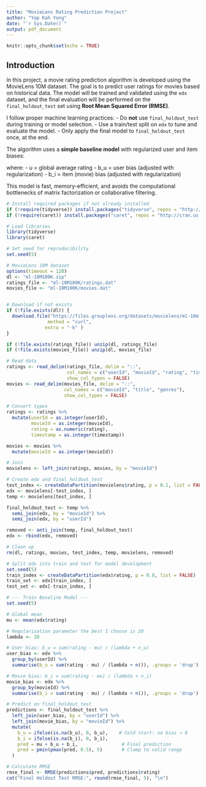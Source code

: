 ```yaml
---
title: "MovieLens Rating Prediction Project"
author: "Yap Kah Yong"
date: "`r Sys.Date()`"
output: pdf_document
---
```

```r
knitr::opts_chunk$set(echo = TRUE)
```  

## Introduction

In this project, a movie rating prediction algorithm is developed using the MovieLens 10M dataset. The goal is to predict user ratings for movies based on historical data. The model will be trained and validated using the `edx` dataset, and the final evaluation will be performed on the `final_holdout_test` set using **Root Mean Squared Error (RMSE)**.

I follow proper machine learning practices:
- Do **not** use `final_holdout_test` during training or model selection.
- Use a train/test split on `edx` to tune and evaluate the model.
- Only apply the final model to `final_holdout_test` once, at the end.

The algorithm uses a **simple baseline model** with regularized user and item biases:

where:
- u = global average rating
- b_u = user bias (adjusted with regularization)
- b_i = item (movie) bias (adjusted with regularization)

This model is fast, memory-efficient, and avoids the computational bottlenecks of matrix factorization or collaborative filtering.

```r
# Install required packages if not already installed
if (!require(tidyverse)) install.packages("tidyverse", repos = "http://cran.us.r-project.org")
if (!require(caret)) install.packages("caret", repos = "http://cran.us.r-project.org")

# Load libraries
library(tidyverse)
library(caret)

# Set seed for reproducibility
set.seed(5)

```

```r
# MovieLens 10M dataset
options(timeout = 120)
dl <- "ml-10M100K.zip"
ratings_file <- "ml-10M100K/ratings.dat"
movies_file <- "ml-10M100K/movies.dat"


# Download if not exists
if (!file.exists(dl)) {
  download.file("https://files.grouplens.org/datasets/movielens/ml-10m.zip", dl, 
               method = "curl",
              extra = "-k" )
}

if (!file.exists(ratings_file)) unzip(dl, ratings_file)
if (!file.exists(movies_file)) unzip(dl, movies_file)

# Read data
ratings <- read_delim(ratings_file, delim = "::", 
                      col_names = c("userId", "movieId", "rating", "timestamp"),
                      show_col_types = FALSE)
movies <- read_delim(movies_file, delim = "::", 
                     col_names = c("movieId", "title", "genres"),
                     show_col_types = FALSE)

# Convert types
ratings <- ratings %>%
  mutate(userId = as.integer(userId),
         movieId = as.integer(movieId),
         rating = as.numeric(rating),
         timestamp = as.integer(timestamp))

movies <- movies %>%
  mutate(movieId = as.integer(movieId))

# Join
movielens <- left_join(ratings, movies, by = "movieId")

# Create edx and final_holdout_test
test_index <- createDataPartition(movielens$rating, p = 0.1, list = FALSE)
edx <- movielens[-test_index, ]
temp <- movielens[test_index, ]

final_holdout_test <- temp %>%
  semi_join(edx, by = "movieId") %>%
  semi_join(edx, by = "userId")

removed <- anti_join(temp, final_holdout_test)
edx <- rbind(edx, removed)

# Clean up
rm(dl, ratings, movies, test_index, temp, movielens, removed)

```

```r

# Split edx into train and test for model development
set.seed(5)
train_index <- createDataPartition(edx$rating, p = 0.8, list = FALSE)
train_set <- edx[train_index, ]
test_set <- edx[-train_index, ]

```

```r
# --- Train Baseline Model ---
set.seed(5)

# Global mean
mu <- mean(edx$rating)

# Regularization parameter the best I choose is 20
lambda <- 20

# User bias: b_u = sum(rating - mu) / (lambda + n_u)
user_bias <- edx %>%
  group_by(userId) %>%
  summarise(b_u = sum(rating - mu) / (lambda + n()), .groups = 'drop')

# Movie bias: b_i = sum(rating - mu) / (lambda + n_i)
movie_bias <- edx %>%
  group_by(movieId) %>%
  summarise(b_i = sum(rating - mu) / (lambda + n()), .groups = 'drop')

# Predict on final_holdout_test
predictions <- final_holdout_test %>%
  left_join(user_bias, by = "userId") %>%
  left_join(movie_bias, by = "movieId") %>%
  mutate(
    b_u = ifelse(is.na(b_u), 0, b_u),    # Cold start: no bias → 0
    b_i = ifelse(is.na(b_i), 0, b_i),
    pred = mu + b_u + b_i,                # Final prediction
    pred = pmin(pmax(pred, 0.5), 5)       # Clamp to valid range
  )

# Calculate RMSE
rmse_final <- RMSE(predictions$pred, predictions$rating)
cat("Final Holdout Test RMSE:", round(rmse_final, 5), "\n")

```